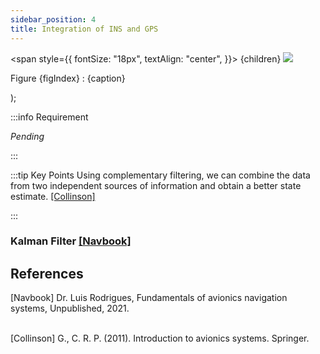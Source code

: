 ```yaml
---
sidebar_position: 4
title: Integration of INS and GPS
---
```


  <span
    style={{
      fontSize: "18px",
      textAlign: "center",
    }}>
    {children}
    <img src={linkToImage} />
    <p>Figure {figIndex} : {caption}</p>
  </span>
);

:::info Requirement

*Pending*

:::

:::tip Key Points
Using complementary filtering, we can combine the data from two independent sources of information and obtain a better state estimate. [[Collinson]](#2)

:::

### Kalman Filter  [[Navbook]](#1)


## References

<a id="1">[Navbook] </a> 
Dr. Luis Rodrigues, 
Fundamentals of avionics navigation systems, Unpublished, 2021.<br/><br/>

<!-- [[Navbook]](#1)  -->

<a id="2">[Collinson] </a> 
G., C. R. P. (2011). Introduction to avionics systems. Springer.<br/><br/>

<!-- [[Collinson]](#2) -->

<!-- 
<a id="3">[DGPS Wiki] </a> 
Wikimedia Foundation. (2021, September 2). Differential gps. Wikipedia. Retrieved September 22, 2021, from https://en.wikipedia.org/wiki/Differential_GPS.<br/><br/> -->

<!-- [[DGPS Wiki]](#3) -->

<!-- <a id="4">[CDGPS CCG] </a> 
Government of Canada, C. C. G. (2020, January 17). Government of Canada. Government of Canada, Canadian Coast Guard. Retrieved September 22, 2021, from https://www.ccg-gcc.gc.ca/publications/navigation/dgps/page01-eng.html. <br/><br/> -->

<!-- [[CDGPS CCG]](#4) -->
